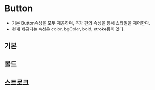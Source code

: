 
<Meta title="Button" component={Button} />

# Button

- 기본 Button속성을 모두 제공하며, 추가 편의 속성을 통해 스타일을 제어한다.
- 현재 제공되는 속성은 color, bgColor, bold, stroke등이 있다.

## 기본

<Story id="button--default" />

## 볼드

<Story id="button--bold-button" />

## 스트로크

<Story id="button--storke-button" />
